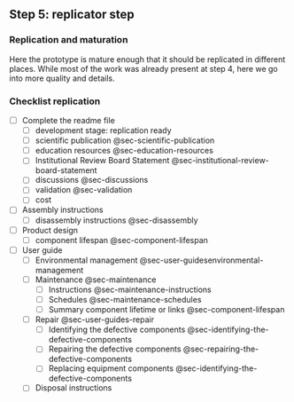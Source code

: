## Step 5: replicator step

### Replication and maturation

Here the prototype is mature enough that it should be replicated in different places. While most of the work was already present at step 4, here we go into more quality and details.

### Checklist replication

- [ ] Complete the readme file
  - [ ] development stage: replication ready
  - [ ] scientific publication @sec-scientific-publication
  - [ ] education resources @sec-education-resources
  - [ ] Institutional Review Board Statement @sec-institutional-review-board-statement
  - [ ] discussions @sec-discussions
  - [ ] validation @sec-validation
  - [ ] cost 
  
- [ ] Assembly instructions
  - [ ] disassembly instructions @sec-disassembly

- [ ] Product design
  - [ ] component lifespan @sec-component-lifespan
  
- [ ] User guide
  - [ ] Environmental management @sec-user-guidesenvironmental-management
  - [ ] Maintenance @sec-maintenance 
      - [ ] Instructions @sec-maintenance-instructions
      - [ ] Schedules @sec-maintenance-schedules
      - [ ] Summary component lifetime or links @sec-component-lifespan
  - [ ] Repair @sec-user-guides-repair
      - [ ] Identifying the defective components @sec-identifying-the-defective-components
      - [ ] Repairing the defective components @sec-repairing-the-defective-components  
      - [ ] Replacing equipment components @sec-identifying-the-defective-components 
  - [ ] Disposal instructions



